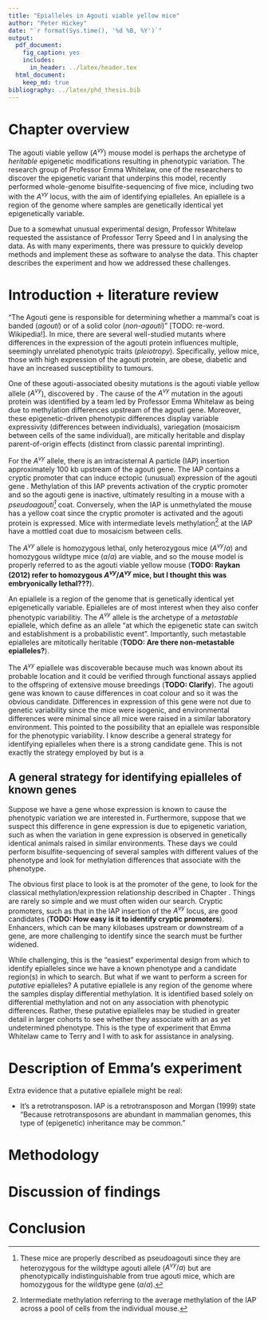 ```yaml
---
title: "Epialleles in Agouti viable yellow mice"
author: "Peter Hickey"
date: "`r format(Sys.time(), '%d %B, %Y')`"
output:
  pdf_document:
    fig_caption: yes
    includes:
      in_header: ../latex/header.tex
  html_document:
    keep_md: true
bibliography: ../latex/phd_thesis.bib
---
```


# Chapter overview

The agouti viable yellow ($A^{vy}$) mouse model is perhaps the archetype of _heritable_ epigenetic modifications resulting in phenotypic variation. The research group of Professor Emma Whitelaw, one of the researchers to discover the epigenetic variant that underpins this model, recently performed whole-genome bisulfite-sequencing of five mice, including two with the $A^{vy}$ locus, with the aim of identifying epialleles. An epiallele is a region of the genome where samples are genetically identical yet epigenetically variable.

Due to a somewhat unusual experimental design, Professor Whitelaw requested the assistance of Professor Terry Speed and I in analysing the data. As with many experiments, there was pressure to quickly develop methods and implement these as software to analyse the data. This chapter describes the experiment and how we addressed these challenges.

# Introduction + literature review

"The Agouti gene is responsible for determining whether a mammal's coat is banded (_agouti_) or of a solid color (_non-agouti_)" [TODO: re-word. Wikipedia!]. In mice, there are several well-studied mutants where differences in the expression of the agouti protein influences multiple, seemingly unrelated phenotypic traits (_pleiotropy_). Specifically, yellow mice, those with high expression of the agouti protein, are obese, diabetic and have an increased susceptibility to tumours.

One of these agouti-associated obesity mutations is the agouti viable yellow allele ($A^{vy}$), discovered by \cite{Duhl:1994bx}. The cause of the $A^{vy}$ mutation in the agouti protein was identified by a team led by Professor Emma Whitelaw \cite{Morgan:1999ds} as being due to methylation differences upstream of the agouti gene. Moreover, these epigenetic-driven phenotypic differences display variable expressivity (differences between individuals), variegation (mosaicism between cells of the same individual), are mitically heritable and display parent-of-origin effects (distinct from classic parental imprinting).

For the $A^{vy}$ allele, there is an intracisternal A particle (IAP) insertion  approximately 100 kb upstream of the agouti gene. The IAP contains a cryptic promoter that can induce ectopic (unusual) expression of the agouti gene \cite{Rakyan:2002wz}. Methylation of this IAP prevents activation of the cryptic promoter and so the agouti gene is inactive, ultimately resulting in a mouse with a _pseudoagouti[^pseudoagouti_vs_agouti]_ coat. Conversely, when the IAP is unmethylated the mouse has a yellow coat since the cryptic promoter is activated and the agouti protein is expressed. Mice with intermediate levels methylation[^intermediate_methylation] at the IAP have a mottled coat due to mosaicism between cells.

[^pseudoagouti_vs_agouti]: These mice are properly described as pseudoagouti since they are heterozygous for the wildtype agouti allele ($A^{vy}/a$) but are phenotypically indistinguishable from true agouti mice, which are homozygous for the wildtype gene ($a/a$).

[^intermediate_methylation]: Intermediate methylation referring to the average methylation of the IAP across a pool of cells from the individual mouse.

The $A^{vy}$ allele is homozygous lethal, only heterozygous mice ($A^{vy}/a$) and homozygous wildtype mice ($a/a$) are viable, and so the mouse model is properly referred to as the agouti viable yellow mouse (__TODO: Raykan (2012) refer to homozygous $A^{vy}/A^{vy}$ mice, but I thought this was embryonically lethal???__).

An epiallele is a region of the genome that is genetically identical yet epigenetically variable. Epialleles are of most interest when they also confer phenotypic variabilitiy. The $A^{vy}$ allele is the archetype of a _metastable_ epiallele, which \cite{Rakyan:2002wz} define as an allele "at which the epigenetic state can switch and establishment is a probabilistic event". Importantly, such metastable epialleles are mitotically heritable (__TODO: Are there non-metastable epialleles?__).

The $A^{vy}$ epiallele was discoverable because much was known about its probable location and it could be verified through functional assays applied to the offspring of extensive mouse breedings (__TODO: Clarify__). The agouti gene was known to cause differences in coat colour and so it was the obvious candidate. Differences in expression of this gene were not due to genetic variability since the mice were isogenic, and environmental differences were minimal since all mice were raised in a similar laboratory environment. This pointed to the possibility that an epiallele was responsible for the phenotypic variability. I know describe a general strategy for identifying epialleles when there is a strong candidate gene. This is not exactly the strategy employed by \cite{Morgan:1999ds} but is a

## A general strategy for identifying epialleles of known genes

Suppose we have a gene whose expression is known to cause the phenotypic variation we are interested in. Furthermore, suppose that we suspect this difference in gene expression is due to epigenetic variation, such as when the variation in gene expression is observed in genetically identical animals raised in similar environments. These days we could perform bisulfite-sequencing of several samples with different values of the phenotype and look for methylation differences that associate with the phenotype.

The obvious first place to look is at the promoter of the gene, to look for the classical methylation/expression relationship described in Chapter \ref{chap:intro}. Things are rarely so simple and we must often widen our search. Cryptic promoters, such as that in the IAP insertion of the $A^{vy}$ locus, are good candidates (__TODO: How easy is it to identify cryptic promoters__). Enhancers, which can be many kilobases upstream or downstream of a gene, are more challenging to identify since the search must be further widened.

While challenging, this is the "easiest" experimental design from which to identify epialleles since we have a known phenotype and a candidate region(s) in which to search. But what if we want to perform a screen for _putative_ epialleles? A putative epiallele is any region of the genome where the samples display differential methylation. It is identified based solely on differential methylation and not on any association with phenotypic differences. Rather, these putative epialleles may be studied in greater detail in larger cohorts to see whether they associate with an as yet undetermined phenotype. This is the type of experiment that Emma Whitelaw came to Terry and I with to ask for assistance in analysing.

# Description of Emma's experiment

Extra evidence that a putative epiallele might be real:

* It's a retrotransposon. IAP is a retrotransposon and Morgan (1999) state "Because retrotransposons are abundant in mammalian genomes, this type of (epigenetic) inheritance may be common."

# Methodology

# Discussion of findings

# Conclusion
